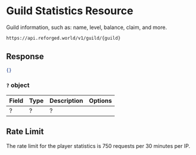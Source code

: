 # Guild Statistics Resource

Guild information, such as: name, level, balance, claim, and more.

```sh
https://api.reforged.world/v1/guild/{guild}
```

## Response

```json
{}
```

### `?` object

| Field | Type | Description | Options |
| ----- | ---- | ----------- | ------- |
| ?     | ?    | ?           |         |

## Rate Limit

The rate limit for the player statistics is 750 requests per 30 minutes per IP.
